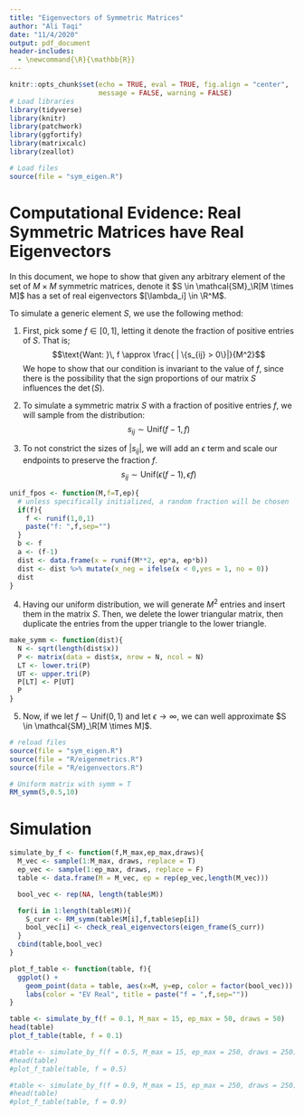 ```yaml
---
title: "Eigenvectors of Symmetric Matrices"
author: "Ali Taqi"
date: "11/4/2020"
output: pdf_document
header-includes:
  - \newcommand{\R}{\mathbb{R}}
---
```


```r
knitr::opts_chunk$set(echo = TRUE, eval = TRUE, fig.align = "center", 
                      message = FALSE, warning = FALSE)
# Load libraries
library(tidyverse)
library(knitr)
library(patchwork)
library(ggfortify)
library(matrixcalc)
library(zeallot)
```

```r
# Load files
source(file = "sym_eigen.R")
```

# Computational Evidence: Real Symmetric Matrices have Real Eigenvectors

In this document, we hope to show that given any arbitrary element of the set of $M \times M$ symmetric matrices, denote it $S \in \mathcal{SM}_\R[M \times M]$ has a set of real eigenvectors $[\lambda_i] \in \R^M$.

To simulate a generic element $S$, we use the following method:

(1) First, pick some $f \in [0,1]$, letting it denote the fraction of positive entries of $S$. That is;
$$\text{Want: }\, f \approx \frac{ | \{s_{ij}  > 0\}|}{M^2}$$
We hope to show that our condition is invariant to the value of $f$, since there is the possibility that the sign proportions of our matrix $S$ influences the $\det (S)$. 

(2) To simulate a symmetric matrix $S$ with a fraction of positive entries $f$, we will sample from the distribution:
$$s_{ij} \sim \text{Unif}(f-1,f)$$

(3) To not constrict the sizes of $|s_{ij}|$, we will add an $\epsilon$ term and scale our endpoints to preserve the fraction $f$.
$$s_{ij} \sim \text{Unif}(\epsilon(f-1),\,\epsilon f)$$

```r
unif_fpos <- function(M,f=T,ep){
  # unless specifically initialized, a random fraction will be chosen
  if(f){
    f <- runif(1,0,1)
    paste("f: ",f,sep="")
  }
  b <- f
  a <- (f-1)
  dist <- data.frame(x = runif(M**2, ep*a, ep*b))
  dist <- dist %>% mutate(x_neg = ifelse(x < 0,yes = 1, no = 0))
  dist
}
```


(4) Having our uniform distribution, we will generate $M^2$ entries and insert them in the matrix $S$. Then, we delete the lower triangular matrix, then duplicate the entries from the upper triangle to the lower triangle. 

```r
make_symm <- function(dist){
  N <- sqrt(length(dist$x))
  P <- matrix(data = dist$x, nrow = N, ncol = N)
  LT <- lower.tri(P)
  UT <- upper.tri(P)
  P[LT] <- P[UT]
  P
}
```

(5) Now, if we let $f \sim \text{Unif}(0,1)$ and let $\epsilon \to \infty$, we can well approximate $S \in \mathcal{SM}_\R[M \times M]$.

\newpage

```r
# reload files
source(file = "sym_eigen.R")
source(file = "R/eigenmetrics.R")
source(file = "R/eigenvectors.R")
```

```r
# Uniform matrix with symm = T
RM_symm(5,0.5,10)
```

# Simulation

```r
simulate_by_f <- function(f,M_max,ep_max,draws){
  M_vec <- sample(1:M_max, draws, replace = T)
  ep_vec <- sample(1:ep_max, draws, replace = F)
  table <- data.frame(M = M_vec, ep = rep(ep_vec,length(M_vec)))

  bool_vec <- rep(NA, length(table$M))

  for(i in 1:length(table$M)){
    S_curr <- RM_symm(table$M[i],f,table$ep[i])
    bool_vec[i] <- check_real_eigenvectors(eigen_frame(S_curr))
  }
  cbind(table,bool_vec)
}

plot_f_table <- function(table, f){
  ggplot() + 
    geom_point(data = table, aes(x=M, y=ep, color = factor(bool_vec))) +
    labs(color = "EV Real", title = paste("f = ",f,sep=""))
}
```

```r
table <- simulate_by_f(f = 0.1, M_max = 15, ep_max = 50, draws = 50)
head(table)
plot_f_table(table, f = 0.1)
```

```r
#table <- simulate_by_f(f = 0.5, M_max = 15, ep_max = 250, draws = 250)
#head(table)
#plot_f_table(table, f = 0.5)
```

```r
#table <- simulate_by_f(f = 0.9, M_max = 15, ep_max = 250, draws = 250)
#head(table)
#plot_f_table(table, f = 0.9)
```
